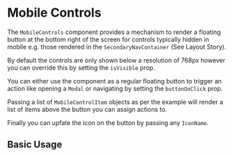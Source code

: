 
<Meta of={MobileControlsStories} />

# Mobile Controls

The `MobileControls` component provides a mechanism to render a floating button at the bottom right of the screen for controls typically hidden in mobile e.g. those rendered in the `SecondaryNavContainer` (See Layout Story).

By default the controls are only shown below a resolution of 768px however you can override this by setting the `isVisible` prop.

You can either use the component as a regular floating button to trigger an action like opening a `Modal` or navigating by setting the `buttonOnClick` prop.

Passing a list of `MobileControlItem` objects as per the example will render a list of items above the button you can assign actions to.

Finally you can upfate the icon on the button by passing any `IconName`.

## Basic Usage

<ArgsTable of={MobileControls} />

<Canvas of={MobileControlsStories.BasicUsage} />

<RenderHtmlMarkup component="MobileControls" story="Basic Usage" />
